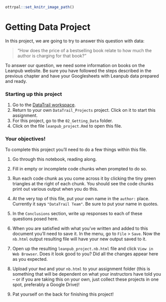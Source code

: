 
```r
ottrpal::set_knitr_image_path()
```

# Getting Data Project

In this project, we are going to try to answer this question with data:

> "How does the price of a bestselling book relate to how much the author is charging for that book?"

To answer our question, we need some information on books on the Leanpub website. Be sure you have followed the steps described in the previous chapter and have your Googlesheets with Leanpub data prepared and ready.

### Starting up this project

1. Go to the [DataTrail workspace](https://posit.cloud/spaces/3919/join?access_code=RUUQ-eEgKea0oMF7EJy4UePldyBBMu7d0amv2KFC).
3. Return to your own `DataTrail_Projects` project. Click on it to start this assignment.
4. For this project, go to the `02_Getting_Data` folder.
5. Click on the file `leanpub_project.Rmd` to open this file.

### Your objectives!

To complete this project you'll need to do a few things within this file.  

1. Go through this notebook, reading along.

2. Fill in empty or incomplete code chunks when prompted to do so.

3. Run each code chunk as you come across it by clicking the tiny green triangles at the right of each chunk. You should see the code chunks print out various output when you do this.

4. At the very top of this file, put your own name in the `author:` place. Currently it says `"DataTrail Team"`. Be sure to put your name in quotes.

5. In the `Conclusions` section, write up responses to each of these questions posed here.

6. When you are satisfied with what you've written and added to this document you'll need to save it. In the menu, go to `File` > `Save`. Now the `nb.html` output resulting file will have your new output saved to it.

7. Open up the resulting `leanpub_project.nb.html` file and click `View in Web Browser`. Does it look good to you? Did all the changes appear here as you expected.

8. Upload your `Rmd` and your `nb.html` to your assignment folder (this is something that will be dependent on what your instructors have told you -- or if you are taking this on your own, just collect these projects in one spot, preferably a Google Drive)!

7. Pat yourself on the back for finishing this project!

